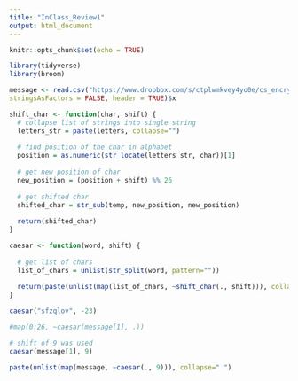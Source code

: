 ```yaml
---
title: "InClass_Review1"
output: html_document
---
```


```r
knitr::opts_chunk$set(echo = TRUE)
```

```r
library(tidyverse)
library(broom)
```
```r
message <- read.csv("https://www.dropbox.com/s/ctplwmkvey4yo0e/cs_encrypted.txt?dl=1",
stringsAsFactors = FALSE, header = TRUE)$x
```


```r
shift_char <- function(char, shift) {
  # collapse list of strings into single string
  letters_str = paste(letters, collapse="")
  
  # find position of the char in alphabet
  position = as.numeric(str_locate(letters_str, char))[1]
  
  # get new position of char
  new_position = (position + shift) %% 26 
  
  # get shifted char
  shifted_char = str_sub(temp, new_position, new_position)
  
  return(shifted_char)
}

caesar <- function(word, shift) {
  
  # get list of chars 
  list_of_chars = unlist(str_split(word, pattern=""))
  
  return(paste(unlist(map(list_of_chars, ~shift_char(., shift))), collapse=""))
}
```

```r
caesar("sfzqlov", -23)
```

```r
#map(0:26, ~caesar(message[1], .))

# shift of 9 was used
caesar(message[1], 9)
```

```r
paste(unlist(map(message, ~caesar(., 9))), collapse=" ")
```


